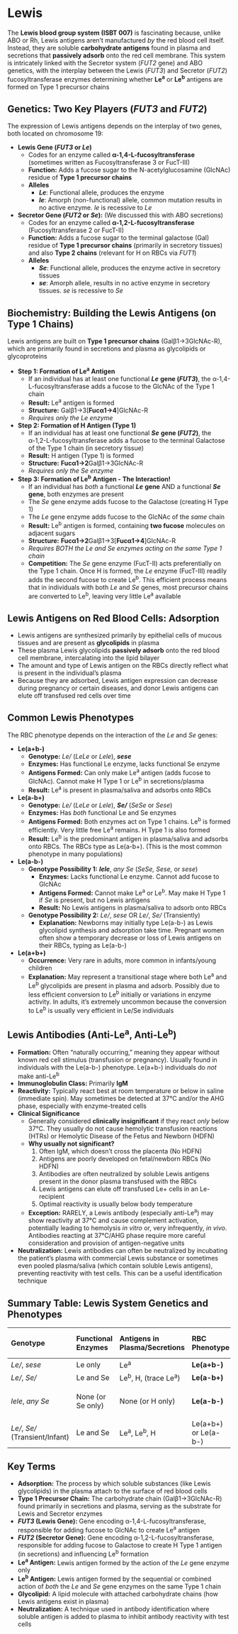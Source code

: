 # Lewis {-}

The **Lewis blood group system (ISBT 007)** is fascinating because, unlike ABO or Rh, Lewis antigens aren't manufactured *by* the red blood cell itself. Instead, they are soluble **carbohydrate antigens** found in plasma and secretions that **passively adsorb** onto the red cell membrane. This system is intricately linked with the Secretor system (*FUT2* gene) and ABO genetics, with the interplay between the Lewis (*FUT3*) and Secretor (*FUT2*) fucosyltransferase enzymes determining whether **Le<sup>a</sup>** or **Le<sup>b</sup>** antigens are formed on Type 1 precursor chains

## **Genetics: Two Key Players (*FUT3* and *FUT2*)** {-}

The expression of Lewis antigens depends on the interplay of two genes, both located on chromosome 19:

*  **Lewis Gene (*FUT3* or *Le*)**
    *   Codes for an enzyme called **α-1,4-L-fucosyltransferase** (sometimes written as Fucosyltransferase 3 or FucT-III)
    *   **Function:** Adds a fucose sugar to the N-acetylglucosamine (GlcNAc) residue of **Type 1 precursor chains**
    *   **Alleles**
        *   ***Le***: Functional allele, produces the enzyme
        *   ***le***: Amorph (non-functional) allele, common mutation results in no active enzyme. *le* is recessive to *Le*

*  **Secretor Gene (*FUT2* or *Se*):** (We discussed this with ABO secretions)
    *   Codes for an enzyme called **α-1,2-L-fucosyltransferase** (Fucosyltransferase 2 or FucT-II)
    *   **Function:** Adds a fucose sugar to the terminal galactose (Gal) residue of **Type 1 precursor chains** (primarily in secretory tissues) and also **Type 2 chains** (relevant for H on RBCs via *FUT1*)
    *   **Alleles**
        *   ***Se***: Functional allele, produces the enzyme active in secretory tissues
        *   ***se***: Amorph allele, results in no active enzyme in secretory tissues. *se* is recessive to *Se*

## **Biochemistry: Building the Lewis Antigens (on Type 1 Chains)** {-}

Lewis antigens are built on **Type 1 precursor chains** (Galβ1->3GlcNAc-R), which are primarily found in secretions and plasma as glycolipids or glycoproteins

*   **Step 1: Formation of Le<sup>a</sup> Antigen**
    *   If an individual has at least one functional ***Le*** **gene (*FUT3*)**, the α-1,4-L-fucosyltransferase adds a fucose to the GlcNAc of the Type 1 chain
    *   **Result:** Le<sup>a</sup> antigen is formed
    *   **Structure:** Galβ1->3[**Fucα1->4**]GlcNAc-R
    *   *Requires only the Le enzyme*

*   **Step 2: Formation of H Antigen (Type 1)**
    *   If an individual has at least one functional ***Se*** **gene (*FUT2*)**, the α-1,2-L-fucosyltransferase adds a fucose to the terminal Galactose of the Type 1 chain (in secretory tissue)
    *   **Result:** H antigen (Type 1) is formed
    *   **Structure:** **Fucα1->2**Galβ1->3GlcNAc-R
    *   *Requires only the Se enzyme*

*   **Step 3: Formation of Le<sup>b</sup> Antigen - The Interaction!**
    *   If an individual has *both* a functional ***Le*** **gene** AND a functional ***Se*** **gene**, both enzymes are present
    *   The *Se* gene enzyme adds fucose to the Galactose (creating H Type 1)
    *   The *Le* gene enzyme adds fucose to the GlcNAc of the *same* chain
    *   **Result:** Le<sup>b</sup> antigen is formed, containing **two fucose** molecules on adjacent sugars
    *   **Structure:** **Fucα1->2**Galβ1->3[**Fucα1->4**]GlcNAc-R
    *   *Requires BOTH the Le and Se enzymes acting on the same Type 1 chain*
    *   **Competition:** The *Se* gene enzyme (FucT-II) acts preferentially on the Type 1 chain. Once H is formed, the *Le* enzyme (FucT-III) readily adds the second fucose to create Le<sup>b</sup>. This efficient process means that in individuals with both *Le* and *Se* genes, most precursor chains are converted to Le<sup>b</sup>, leaving very little Le<sup>a</sup> available

## **Lewis Antigens on Red Blood Cells: Adsorption** {-}

*   Lewis antigens are synthesized primarily by epithelial cells of mucous tissues and are present as **glycolipids** in plasma
*   These plasma Lewis glycolipids **passively adsorb** onto the red blood cell membrane, intercalating into the lipid bilayer
*   The amount and type of Lewis antigen on the RBCs directly reflect what is present in the individual's plasma
*   Because they are adsorbed, Lewis antigen expression can decrease during pregnancy or certain diseases, and donor Lewis antigens can elute off transfused red cells over time

## **Common Lewis Phenotypes** {-}

The RBC phenotype depends on the interaction of the *Le* and *Se* genes:

*  **Le(a+b-)**
    *   **Genotype:** *Le/* (*LeLe* or *Lele*), ***sese***
    *   **Enzymes:** Has functional Le enzyme, lacks functional Se enzyme
    *   **Antigens Formed:** Can only make Le<sup>a</sup> antigen (adds fucose to GlcNAc). Cannot make H Type 1 or Le<sup>b</sup> in secretions/plasma
    *   **Result:** Le<sup>a</sup> is present in plasma/saliva and adsorbs onto RBCs

*  **Le(a-b+)**
    *   **Genotype:** *Le/* (*LeLe* or *Lele*), ***Se/*** (*SeSe* or *Sese*)
    *   **Enzymes:** Has *both* functional Le and Se enzymes
    *   **Antigens Formed:** Both enzymes act on Type 1 chains. Le<sup>b</sup> is formed efficiently. Very little free Le<sup>a</sup> remains. H Type 1 is also formed
    *   **Result:** Le<sup>b</sup> is the predominant antigen in plasma/saliva and adsorbs onto RBCs. The RBCs type as Le(a-b+). (This is the most common phenotype in many populations)

*  **Le(a-b-)**
    *   **Genotype Possibility 1:** ***lele***, *any Se* (*SeSe, Sese,* or *sese*)
        *   **Enzymes:** Lacks functional Le enzyme. Cannot add fucose to GlcNAc
        *   **Antigens Formed:** Cannot make Le<sup>a</sup> or Le<sup>b</sup>. May make H Type 1 if *Se* is present, but no Lewis antigens
        *   **Result:** No Lewis antigens in plasma/saliva to adsorb onto RBCs
    *   **Genotype Possibility 2:** *Le/*, *sese* OR *Le/*, *Se/* (Transiently)
        *   **Explanation:** Newborns may initially type Le(a-b-) as Lewis glycolipid synthesis and adsorption take time. Pregnant women often show a temporary decrease or loss of Lewis antigens on their RBCs, typing as Le(a-b-)

*  **Le(a+b+)**
    *   **Occurrence:** Very rare in adults, more common in infants/young children
    *   **Explanation:** May represent a transitional stage where both Le<sup>a</sup> and Le<sup>b</sup> glycolipids are present in plasma and adsorb. Possibly due to less efficient conversion to Le<sup>b</sup> initially or variations in enzyme activity. In adults, it's extremely uncommon because the conversion to Le<sup>b</sup> is usually very efficient in Le/Se individuals

## **Lewis Antibodies (Anti-Le<sup>a</sup>, Anti-Le<sup>b</sup>)** {-}

*   **Formation:** Often "naturally occurring," meaning they appear without known red cell stimulus (transfusion or pregnancy). Usually found in individuals with the Le(a-b-) phenotype. Le(a+b-) individuals do *not* make anti-Le<sup>b</sup>
*   **Immunoglobulin Class:** Primarily **IgM**
*   **Reactivity:** Typically react best at room temperature or below in saline (immediate spin). May sometimes be detected at 37°C and/or the AHG phase, especially with enzyme-treated cells
*   **Clinical Significance**
    *   Generally considered **clinically insignificant** if they react *only* below 37°C. They usually do not cause hemolytic transfusion reactions (HTRs) or Hemolytic Disease of the Fetus and Newborn (HDFN)
    *   **Why usually not significant?**
        1.  Often IgM, which doesn't cross the placenta (No HDFN)
        2.  Antigens are poorly developed on fetal/newborn RBCs (No HDFN)
        3.  Antibodies are often neutralized by soluble Lewis antigens present in the donor plasma transfused with the RBCs
        4.  Lewis antigens can elute off transfused Le+ cells in an Le- recipient
        5.  Optimal reactivity is usually below body temperature
    *   **Exception:** RARELY, a Lewis antibody (especially anti-Le<sup>a</sup>) may show reactivity at 37°C and cause complement activation, potentially leading to hemolysis *in vitro* or, very infrequently, *in vivo*. Antibodies reacting at 37°C/AHG phase require more careful consideration and provision of antigen-negative units
*   **Neutralization:** Lewis antibodies can often be neutralized by incubating the patient's plasma with commercial Lewis substance or sometimes even pooled plasma/saliva (which contain soluble Lewis antigens), preventing reactivity with test cells. This can be a useful identification technique

## **Summary Table: Lewis System Genetics and Phenotypes** {-}

| Genotype        | Functional Enzymes | Antigens in Plasma/Secretions | RBC Phenotype | Typical Antibodies Made |
| :-------------- | :----------------- | :---------------------------- | :------------ | :---------------------- |
| *Le/*, *sese*   | Le only            | Le<sup>a</sup>                | **Le(a+b-)**  | None                    |
| *Le/*, *Se/*    | Le and Se          | Le<sup>b</sup>, H, (trace Le<sup>a</sup>) | **Le(a-b+)**  | None                    |
| *lele*, *any Se* | None (or Se only)  | None (or H only)            | **Le(a-b-)**  | Anti-Le<sup>a</sup>, Anti-Le<sup>b</sup>, Anti-Le<sup>ab</sup> |
| *Le/*, *Se/* (Transient/Infant) | Le and Se | Le<sup>a</sup>, Le<sup>b</sup>, H | Le(a+b+) or Le(a-b-) | Variable |

## **Key Terms** {-}

*   **Adsorption:** The process by which soluble substances (like Lewis glycolipids) in the plasma attach to the surface of red blood cells
*   **Type 1 Precursor Chain:** The carbohydrate chain (Galβ1->3GlcNAc-R) found primarily in secretions and plasma, serving as the substrate for Lewis and Secretor enzymes
*   ***FUT3* (Lewis Gene):** Gene encoding α-1,4-L-fucosyltransferase, responsible for adding fucose to GlcNAc to create Le<sup>a</sup> antigen
*   ***FUT2* (Secretor Gene):** Gene encoding α-1,2-L-fucosyltransferase, responsible for adding fucose to Galactose to create H Type 1 antigen (in secretions) and influencing Le<sup>b</sup> formation
*   **Le<sup>a</sup> Antigen:** Lewis antigen formed by the action of the *Le* gene enzyme only
*   **Le<sup>b</sup> Antigen:** Lewis antigen formed by the sequential or combined action of *both* the *Le* and *Se* gene enzymes on the same Type 1 chain
*   **Glycolipid:** A lipid molecule with attached carbohydrate chains (how Lewis antigens exist in plasma)
*   **Neutralization:** A technique used in antibody identification where soluble antigen is added to plasma to inhibit antibody reactivity with test cells

